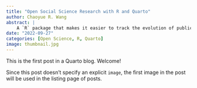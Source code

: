 ```yaml
---
title: "Open Social Science Research with R and Quarto"
author: Chaoyue R. Wang
abstract: |
    A `R` package that makes it easier to track the evolution of public opinion in cumulative American National Election Studies for both individual questions and their connections.
date: "2022-09-27"
categories: [Open Science, R, Quarto]
image: thumbnail.jpg
---
```


This is the first post in a Quarto blog. Welcome!

Since this post doesn't specify an explicit `image`, the first image in the post will be used in the listing page of posts.
